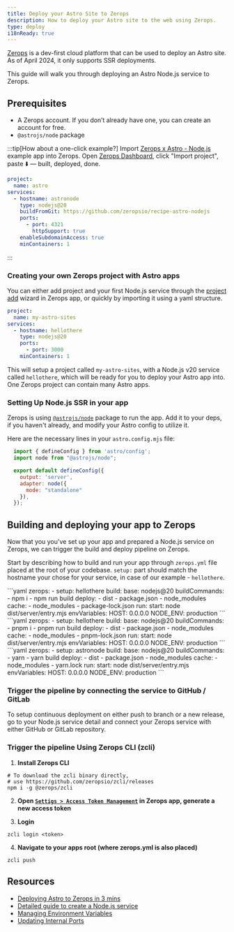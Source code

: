 ```yaml
---
title: Deploy your Astro Site to Zerops
description: How to deploy your Astro site to the web using Zerops.
type: deploy
i18nReady: true
---
```


[Zerops](https://zerops.io/) is a dev-first cloud platform that can be used to deploy an Astro site. As of April 2024, it only supports SSR deployments.

This guide will walk you through deploying an Astro Node.js service to Zerops.

## Prerequisites

- A Zerops account. If you don’t already have one, you can create an account for free.
- `@astrojs/node` package

:::tip[How about a one-click example?]
Import [Zerops x Astro - Node.js](https://github.com/zeropsio/recipe-astro-nodejs) example app into Zerops.
Open [Zerops Dashboard](https://app.zerops.io/dashboard/projects), click "Import project", paste ⬇️ — built, deployed, done.
```yaml
project:
  name: astro
services:
  - hostname: astronode
    type: nodejs@20
    buildFromGit: https://github.com/zeropsio/recipe-astro-nodejs
    ports:
      - port: 4321
        httpSupport: true
    enableSubdomainAccess: true
    minContainers: 1
```
:::

### Creating your own Zerops project with Astro apps

You can either add project and your first Node.js service through the [project add](https://app.zerops.io/dashboard/project-add) wizard in Zerops app, or quickly by importing it using a yaml structure.

```yaml
project:
  name: my-astro-sites
services:
  - hostname: hellothere
    type: nodejs@20
    ports:
      - port: 3000
    minContainers: 1
```

This will setup a project called `my-astro-sites`, with a Node.js v20 service called `hellothere`, which will be ready for you to deploy your Astro app into. One Zerops project can contain many Astro apps.

### Setting Up Node.js SSR in your app
Zerops is using [`@astrojs/node`](/en/guides/integrations-guide/node/) package to run the app. Add it to your deps, if you haven't already, and modify your Astro config to utilize it.

Here are the necessary lines in your `astro.config.mjs` file:
```js title="astro.config.mjs"
  import { defineConfig } from 'astro/config';
  import node from "@astrojs/node";

  export default defineConfig({
    output: 'server',
    adapter: node({
      mode: "standalone"
    }),
  });
```

## Building and deploying your app to Zerops

Now that you you've set up your app and prepared a Node.js service on Zerops, we can trigger the build and deploy pipeline on Zerops.

Start by describing how to build and run your app through `zerops.yml` file placed at the root of your codebase. `setup:` part should match the hostname your chose for your service, in case of our example - `hellothere`.

  <PackageManagerTabs>
    <Fragment slot="npm">
    ```yaml
      zerops:
        - setup: hellothere
          build:
            base: nodejs@20
            buildCommands:
              - npm i
              - npm run build
            deploy:
              - dist
              - package.json
              - node_modules
            cache:
              - node_modules
              - package-lock.json
          run:
            start: node dist/server/entry.mjs
          envVariables:
            HOST: 0.0.0.0
            NODE_ENV: production
    ```
    </Fragment>
    <Fragment slot="pnpm">
    ```yaml
      zerops:
        - setup: hellothere
          build:
            base: nodejs@20
            buildCommands:
              - pnpm i
              - pnpm run build
            deploy:
              - dist
              - package.json
              - node_modules
            cache:
              - node_modules
              - pnpm-lock.json
          run:
            start: node dist/server/entry.mjs
          envVariables:
            HOST: 0.0.0.0
            NODE_ENV: production
    ```
    </Fragment>
    <Fragment slot="yarn">
    ```yaml
      zerops:
        - setup: astronode
          build:
            base: nodejs@20
            buildCommands:
              - yarn
              - yarn build
            deploy:
              - dist
              - package.json
              - node_modules
            cache:
              - node_modules
              - yarn.lock
          run:
            start: node dist/server/entry.mjs
          envVariables:
            HOST: 0.0.0.0
            NODE_ENV: production
    ```
    </Fragment>
  </PackageManagerTabs>

### Trigger the pipeline by connecting the service to GitHub / GitLab
To setup continuous deployment on either push to branch or a new release, go to your Node.js service detail and connect your Zerops service with either GitHub or GitLab repository.


### Trigger the pipeline Using Zerops CLI (zcli)

1. **Install Zerops CLI**
```shell
# To download the zcli binary directly,
# use https://github.com/zeropsio/zcli/releases
npm i -g @zerops/zcli
```

2. **Open [`Settigs > Access Token Management`](https://app.zerops.io/settings/token-management) in Zerops app, generate a new access token**

3. **Login**
```shell
zcli login <token>
```

4. **Navigate to your apps root (where zerops.yml is also placed)**
```shell
zcli push
```

## Resources

- [Deploying Astro to Zerops in 3 mins](https://medium.com/@arjun.js/how-to-deploy-astro-to-zerops-4230816a62b4)
- [Detailed guide to create a Node.js service](https://docs.zerops.io/nodejs/how-to/create)
- [Managing Environment Variables](https://docs.zerops.io/nodejs/how-to/env-variables)
- [Updating Internal Ports](https://docs.zerops.io/nodejs/how-to/ports)

